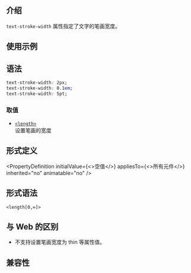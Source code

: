 ## 介绍

`text-stroke-width` 属性指定了文字的笔画宽度。

## 使用示例


<Go
  example="css-api"
  defaultFile="src/text-stroke-width/App.tsx"
  img="/assets/doc/css/text-stroke-width.jpg"
  entry="src/text-stroke-width"
  defaultEntryFile="dist/text-stroke-width.lynx.bundle"
/>

## 语法

```css
text-stroke-width: 2px;
text-stroke-width: 0.1em;
text-stroke-width: 5pt;
```

### 取值

- [`<length>`](api/css/data-type/length.mdx)<br/>
  设置笔画的宽度

## 形式定义


<PropertyDefinition
  initialValue={<>空值</>}
  appliesTo={<>所有元件</>}
  inherited="no"
  animatable="no"
/>

## 形式语法

```
<length[0,∞]>
```

## 与 Web 的区别

- 不支持设置笔画宽度为 thin 等属性值。

## 兼容性


<LegacyCompatTable metadata="css/properties/text-stroke-width" />

